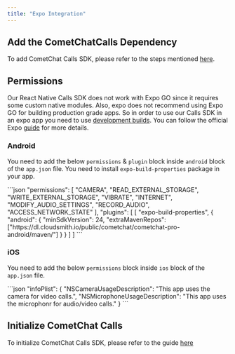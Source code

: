 ```yaml
---
title: "Expo Integration"
---
```




## Add the CometChatCalls Dependency

<Note>

To add CometChat Calls SDK, please refer to the steps mentioned [here](/sdk/react-native/calling-setup#add-the-cometchatcalls-dependency).

</Note>

## Permissions

Our React Native Calls SDK does not work with Expo GO since it requires some custom native modules. Also, expo does not recommend using Expo GO for building production grade apps. So in order to use our Calls SDK in an expo app you need to use [development builds](https://docs.expo.dev/develop/development-builds/introduction/). You can follow the official Expo [guide](https://docs.expo.dev/guides/local-app-development/) for more details.

### Android

You need to add the below `permissions` & `plugin` block inside `android` block of the `app.json` file. You need to install `expo-build-properties` package in your app.

<Tabs>
<Tab title="app.json">
```json
"permissions": [
  "CAMERA",
  "READ_EXTERNAL_STORAGE",
  "WRITE_EXTERNAL_STORAGE",
  "VIBRATE",
  "INTERNET",
  "MODIFY_AUDIO_SETTINGS",
  "RECORD_AUDIO",
  "ACCESS_NETWORK_STATE"
],
"plugins": [
  [
    "expo-build-properties",
    {
      "android": {
        "minSdkVersion": 24,
        "extraMavenRepos": ["https://dl.cloudsmith.io/public/cometchat/cometchat-pro-android/maven/"]
      }
    }
  ]
]
```

</Tab>

</Tabs>

### iOS

You need to add the below `permissions` block inside `ios` block of the `app.json` file.

<Tabs>
<Tab title="app.json">
```json
"infoPlist": {
    "NSCameraUsageDescription": "This app uses the camera for video calls.",
    "NSMicrophoneUsageDescription": "This app uses the microphonr for audio/video calls."
}
```

</Tab>

</Tabs>

## Initialize CometChat Calls

<Note>

To initialize CometChat Calls SDK, please refer to the guide [here](/sdk/react-native/calling-setup#initialize-cometchatcalls)

</Note>
